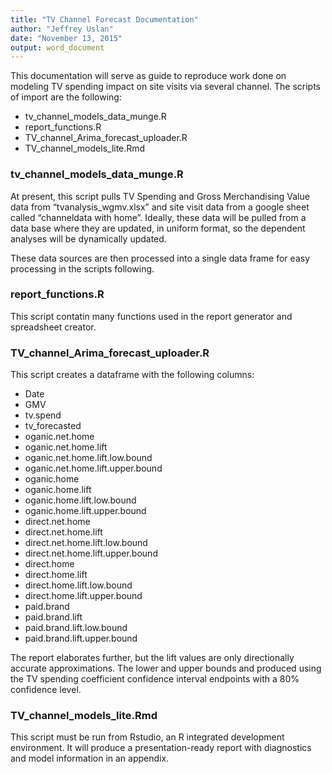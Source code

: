 ```yaml
---
title: "TV Channel Forecast Documentation"
author: "Jeffrey Uslan"
date: "November 13, 2015"
output: word_document
---
```


This documentation will serve as guide to reproduce work done on modeling TV spending impact on site visits via several channel. The scripts of import are the following: \n

* tv_channel_models_data_munge.R 
* report_functions.R 
* TV_channel_Arima_forecast_uploader.R 
* TV_channel_models_lite.Rmd 



### tv_channel_models_data_munge.R

At present, this script pulls TV Spending  and Gross Merchandising Value data from "tvanalysis_wgmv.xlsx" and site visit data from a google sheet called "channeldata with home". Ideally, these data will be pulled from a data base where they are updated, in uniform format, so the dependent analyses will be dynamically updated. 

These data sources are then processed into a single data frame for easy processing in the scripts following.


### report_functions.R

This script contatin many functions used in the report generator and spreadsheet creator. 


### TV_channel_Arima_forecast_uploader.R

This script creates a dataframe with the following columns:

* Date
* GMV
* tv.spend
* tv_forecasted
* oganic.net.home
* oganic.net.home.lift
* oganic.net.home.lift.low.bound
* oganic.net.home.lift.upper.bound
* oganic.home
* oganic.home.lift
* oganic.home.lift.low.bound
* oganic.home.lift.upper.bound
* direct.net.home
* direct.net.home.lift
* direct.net.home.lift.low.bound
* direct.net.home.lift.upper.bound
* direct.home
* direct.home.lift
* direct.home.lift.low.bound
* direct.home.lift.upper.bound
* paid.brand
* paid.brand.lift
* paid.brand.lift.low.bound
* paid.brand.lift.upper.bound

The report elaborates further, but the lift values are only directionally accurate approximations. The lower and upper bounds and produced using the TV spending coefficient confidence interval endpoints with a 80% confidence level.




### TV_channel_models_lite.Rmd

This script must be run from Rstudio, an R integrated development environment. It will produce a presentation-ready report with diagnostics and model information in an appendix. 




 